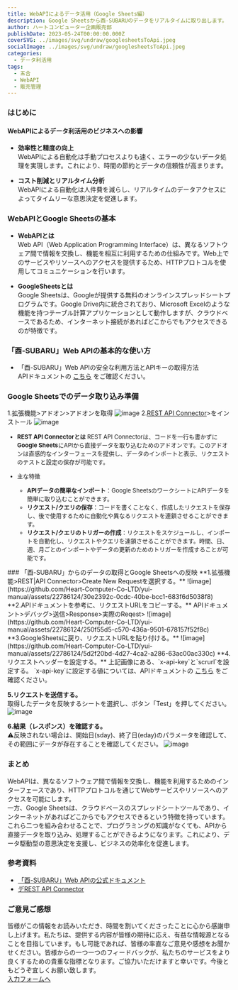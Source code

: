 ```yaml
---
title: WebAPIによるデータ活用（Google Sheets編）
description: Google Sheetsから酉-SUBARUのデータをリアルタイムに取り出します。
author: ハートコンピューター企画販売部
publishDate: 2023-05-24T00:00:00.000Z
coverSVG: ../images/svg/undraw/googlesheetsToApi.jpeg
socialImage: ../images/svg/undraw/googlesheetsToApi.jpeg
categories:
  - データ利活用
tags:
  - 五合
  - WebAPI
  - 販売管理
---
```


### はじめに
#### WebAPIによるデータ利活用のビジネスへの影響

 - **効率性と精度の向上**  
WebAPIによる自動化は手動プロセスよりも速く、エラーの少ないデータ処理を実現します。これにより、時間の節約とデータの信頼性が高まります。

 - **コスト削減とリアルタイム分析**  
WebAPIによる自動化は人件費を減らし、リアルタイムのデータアクセスによってタイムリーな意思決定を促進します。

### WebAPIとGoogle Sheetsの基本
 - **WebAPIとは**  
 Web API（Web Application Programming Interface）は、異なるソフトウェア間で情報を交換し、機能を相互に利用するための仕組みです。Web上でのサービスやリソースへのアクセスを提供するため、HTTPプロトコルを使用してコミュニケーションを行います。 

 - **GoogleSheetsとは**  
 Google Sheetsは、Googleが提供する無料のオンラインスプレッドシートプログラムです。Google Drive内に統合されており、Microsoft Excelのような機能を持つテーブル計算アプリケーションとして動作しますが、クラウドベースであるため、インターネット接続があればどこからでもアクセスできるのが特徴です。

### 「酉-SUBARU」Web APIの基本的な使い方
- 「酉-SUBARU」Web APIの安全な利用方法とAPIキーの取得方法  
APIドキュメントの
<a href="https://apidog.com/apidoc/project-391823/doc-381115" target="_blank" rel="noopener noreferrer">こちら</a>
をご確認ください。


### Google Sheetsでのデータ取り込み準備
1.拡張機能>アドオン>アドオンを取得
![image](https://github.com/Heart-Computer-Co-LTD/yui-manual/assets/22786124/a9f64e89-6b87-4ca6-9b0d-3af7bed7abd1)
2.[REST API Connector](https://workspace.google.com/marketplace/app/rest_api_connector/399246388987)>をインストール
![image](https://github.com/Heart-Computer-Co-LTD/yui-manual/assets/22786124/d495cf71-ae2f-4d3d-b5a7-6533b2e4834e)
<font size="2">
- **REST API Connectorとは** 
REST API Connectorは、コードを一行も書かずに**Google Sheets**にAPIから直接データを取り込むためのアドオンです。このアドオンは直感的なインターフェースを提供し、データのインポートと表示、リクエストのテストと設定の保存が可能です。

- 主な特徴  
  - **APIデータの簡単なインポート**：Google SheetsのワークシートにAPIデータを簡単に取り込むことができます。 
  - **リクエスト/クエリの保存**：コードを書くことなく、作成したリクエストを保存し、後で使用するために自動化や異なるリクエストを連鎖させることができます。
  - **リクエスト/クエリのトリガーの作成**：リクエストをスケジュールし、インポートを自動化し、リクエストやクエリを連鎖させることができます。時間、日、週、月ごとのインポートやデータの更新のためのトリガーを作成することが可能です。
</font>
### 「酉-SUBARU」からのデータの取得とGoogle Sheetsへの反映
**1.拡張機能>REST|API Connector>Create New Requestを選択する。**
![image](https://github.com/Heart-Computer-Co-LTD/yui-manual/assets/22786124/30e2392c-0cdc-40be-bcc1-683f6d5038f8)
**2.APIドキュメントを参考に、リクエストURLをコピーする。**  
APIドキュメント>デバッグ>送信>Response>実際のReqest>
![image](https://github.com/Heart-Computer-Co-LTD/yui-manual/assets/22786124/250f55d5-c570-436a-9501-678157f52f8c)
**3.GoogleSheetsに戻り、リクエストURLを貼り付ける。**
![image](https://github.com/Heart-Computer-Co-LTD/yui-manual/assets/22786124/5d2f20bd-4d27-4ca2-a286-63ac00ac330c)
**4.リクエストヘッダーを設定する。**   
上記画像にある、`x-api-key`と`scrurl`を設定する。  
`x-api-key`に設定する値については、APIドキュメントの
<a href="https://apidog.com/apidoc/project-391823/doc-381115" target="_blank" rel="noopener noreferrer">こちら</a>
をご確認ください。 

**5.リクエストを送信する。**  
取得したデータを反映するシートを選択し、ボタン「Test」を押してください。
![image](https://github.com/Heart-Computer-Co-LTD/yui-manual/assets/22786124/f3e66ab7-6120-4e99-b8a3-364e10613cca)

**6.結果（レスポンス）を確認する。**  
⚠️反映されない場合は、開始日(sday)、終了日(eday)のパラメータを確認して、その範囲にデータが存在することを確認してください。
![image](https://github.com/Heart-Computer-Co-LTD/yui-manual/assets/22786124/5f9ff26d-fe1f-49fd-b371-03b0d9f32f29)

### まとめ
WebAPIは、異なるソフトウェア間で情報を交換し、機能を利用するためのインターフェースであり、HTTPプロトコルを通じてWebサービスやリソースへのアクセスを可能にします。  
一方、Google Sheetsは、クラウドベースのスプレッドシートツールであり、インターネットがあればどこからでもアクセスできるという特徴を持っています。これら二つを組み合わせることで、プログラミングの知識がなくても、APIから直接データを取り込み、処理することができるようになります。これにより、データ駆動型の意思決定を支援し、ビジネスの効率化を促進します。

### 参考資料
- [「酉-SUBARU」Web APIの公式ドキュメント](https://apidog.com/apidoc/project-391823)
- [デREST API Connector](https://restapiconnector.dev-worthy.com/)

### ご意見ご感想
皆様がこの情報をお読みいただき、時間を割いてくださったことに心から感謝申し上げます。私たちは、提供する内容が皆様の期待に応え、有益な情報源となることを目指しています。もし可能であれば、皆様の率直なご意見や感想をお聞かせください。皆様からの一つ一つのフィードバックが、私たちのサービスをより良くするための貴重な指標となります。ご協力いただけますと幸いです。今後ともどうぞ宜しくお願い致します。  
[入力フォームへ](#)
